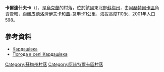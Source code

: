{{coord|50|16|17|N|34|51|51|E|scale:100000_region:UA|display=title}}

'''卡爾達什夫卡'''（{{lang-uk|Кардашівка}}），是[[烏克蘭|烏克蘭]]的村落，位於該國東北部[[蘇梅州|蘇梅州]]，由[[阿赫特爾卡區|阿赫特爾卡區]]負責管轄，距離[[皮德洛濟伊夫卡|皮德洛濟伊夫卡]]和[[蓋-莫申卡|蓋-莫申卡]]1公里，海拔高度110米，2001年人口598。

==參考資料==
* [http://w1.c1.rada.gov.ua/pls/z7502/A005?rdat1=02.02.2010&rf7571=29678 Кардашівка]{{dead link|date=2017年11月 |bot=InternetArchiveBot |fix-attempted=yes }}
* [http://weather.in.ua/ua/symskaja/10162 Погода в селі Кардашівка]{{Wayback|url=http://weather.in.ua/ua/symskaja/10162 |date=20111219231201 }}

{{DEFAULTSORT:Кардашівка}}
[[Category:蘇梅州村落|Category:蘇梅州村落]]
[[Category:阿赫特爾卡區村落|Category:阿赫特爾卡區村落]]


{{Sumy-geo-stub}}